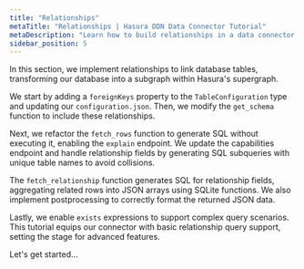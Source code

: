 ```yaml
---
title: "Relationships"
metaTitle: "Relationships | Hasura DDN Data Connector Tutorial"
metaDescription: "Learn how to build relationships in a data connector for Hasura DDN"
sidebar_position: 5
---
```


In this section, we implement relationships to link database tables, transforming our database into a subgraph within
Hasura's supergraph.

We start by adding a `foreignKeys` property to the `TableConfiguration` type and updating our `configuration.json`.
Then, we modify the `get_schema` function to include these relationships.

Next, we refactor the `fetch_rows` function to generate SQL without executing it, enabling the `explain` endpoint. We
update the capabilities endpoint and handle relationship fields by generating SQL subqueries with unique table names to
avoid collisions.

The `fetch_relationship` function generates SQL for relationship fields, aggregating related rows into JSON arrays using
SQLite functions. We also implement postprocessing to correctly format the returned JSON data.

Lastly, we enable `exists` expressions to support complex query scenarios. This tutorial equips our connector with basic
relationship query support, setting the stage for advanced features.

Let's get started...
